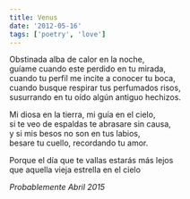 ```yaml
---
title: Venus
date: '2012-05-16'
tags: ['poetry', 'love']
---
```


<div className="italic">
Obstinada alba de calor en la noche,<br/>
guíame cuando este perdido en tu mirada,<br/>
cuando tu perfil me incite a conocer tu boca,<br/>
cuando busque respirar tus perfumados risos,<br/>
susurrando en tu oído algún antiguo hechizos.<br/>

Mi diosa en la tierra, mi guía en el cielo,<br/>
si te veo de espaldas te abrasare sin causa,<br/>
y si mis besos no son en tus labios,<br/>
besare tu cuello, recordando tu amor.<br/>

Porque el día que te vallas estarás más lejos<br/>
que aquella vieja estrella en el cielo<br/>
</div>

*Probablemente Abril 2015*
